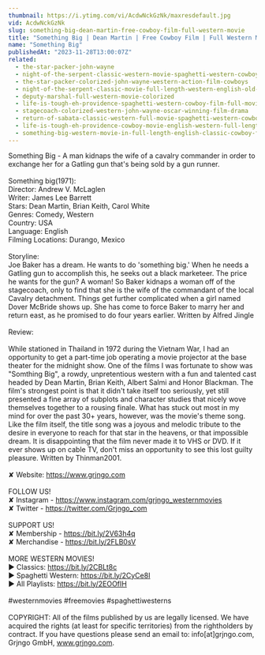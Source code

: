 ```yaml
---
thumbnail: https://i.ytimg.com/vi/AcdwNckGzNk/maxresdefault.jpg
vid: AcdwNckGzNk
slug: something-big-dean-martin-free-cowboy-film-full-western-movie
title: "Something Big | Dean Martin | Free Cowboy Film | Full Western Movie"
name: "Something Big"
publishedAt: "2023-11-28T13:00:07Z"
related:
  - the-star-packer-john-wayne
  - night-of-the-serpent-classic-western-movie-spaghetti-western-cowboy-film
  - the-star-packer-colorized-john-wayne-western-action-film-cowboys
  - night-of-the-serpent-classic-movie-full-length-western-english-old-cowboy-movie
  - deputy-marshal-full-western-movie-colorized
  - life-is-tough-eh-providence-spaghetti-western-cowboy-film-full-movie-english
  - stagecoach-colorized-western-john-wayne-oscar-winning-film-drama
  - return-of-sabata-classic-western-full-movie-spaghetti-western-cowboys-english
  - life-is-tough-eh-providence-cowboy-movie-english-western-full-length
  - something-big-western-movie-in-full-length-english-classic-cowboy-film-free-full-westerns
---
```


Something Big - A man kidnaps the wife of a cavalry commander in order to exchange her for a Gatling gun that's being sold by a gun runner. <br />
<br />
Something big(1971):<br />
Director: Andrew V. McLaglen<br />
Writer: James Lee Barrett<br />
Stars: Dean Martin, Brian Keith, Carol White <br />
Genres: Comedy, Western<br />
Country: USA<br />
Language: English<br />
Filming Locations: Durango, Mexico<br />
<br />
Storyline:<br />
Joe Baker has a dream. He wants to do 'something big.' When he needs a Gatling gun to accomplish this, he seeks out a black marketeer. The price he wants for the gun? A woman! So Baker kidnaps a woman off of the stagecoach, only to find that she is the wife of the commandant of the local Cavalry detachment. Things get further complicated when a girl named Dover McBride shows up. She has come to force Baker to marry her and return east, as he promised to do four years earlier. Written by Alfred Jingle<br />
<br />
Review:<br />
<br />
While stationed in Thailand in 1972 during the Vietnam War, I had an opportunity to get a part-time job operating a movie projector at the base theater for the midnight show. One of the films I was fortunate to show was "Somthing Big", a rowdy, unpretentious western with a fun and talented cast headed by Dean Martin, Brian Keith, Albert Salmi and Honor Blackman. The film's strongest point is that it didn't take itself too seriously, yet still presented a fine array of subplots and character studies that nicely wove themselves together to a rousing finale. What has stuck out most in my mind for over the past 30+ years, however, was the movie's theme song. Like the film itself, the title song was a joyous and melodic tribute to the desire in everyone to reach for that star in the heavens, or that impossible dream. It is disappointing that the film never made it to VHS or DVD. If it ever shows up on cable TV, don't miss an opportunity to see this lost guilty pleasure. Written by Thinman2001. <br />
<br />
✘ Website: https://www.grjngo.com<br />
<br />
FOLLOW US!<br />
✘ Instagram - https://www.instagram.com/grjngo_westernmovies<br />
✘ Twitter - https://twitter.com/Grjngo_com<br />
<br />
SUPPORT US!<br />
✘ Membership - https://bit.ly/2V63h4q<br />
✘ Merchandise - https://bit.ly/2FLB0sV<br />
<br />
MORE WESTERN MOVIES! <br />
► Classics: https://bit.ly/2CBLt8c <br />
► Spaghetti Western: https://bit.ly/2CyCe8I <br />
► All Playlists: https://bit.ly/2EOOfIH <br />
<br />
#westernmovies #freemovies #spaghettiwesterns<br />
<br />
COPYRIGHT: All of the films published by us are legally licensed. We have acquired the rights (at least for specific territories) from the rightholders by contract. If you have questions please send an email to: info[at]grjngo.com, Grjngo GmbH, www.grjngo.com.
